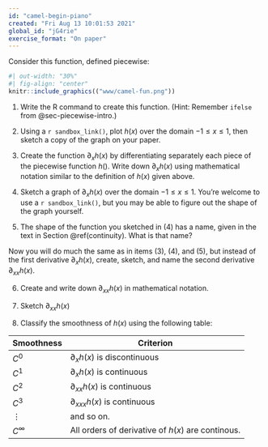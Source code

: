 ```yaml
---
id: "camel-begin-piano"
created: "Fri Aug 13 10:01:53 2021"
global_id: "jG4rie"
exercise_format: "On paper"
---
```


Consider this function, defined piecewise:

<!-- print rendering problem -->
<!-- $$h(x) \equiv \left\{
\begin{array}{ll}0 & \text{for}\ x < 0\\x^2 &  \text{otherwise}\end{array}\right.\ .$$
-->



```r
#| out-width: "30%" 
#| fig-align: "center"
knitr::include_graphics(("www/camel-fun.png"))
```


1. Write the R command to create this function. (Hint: Remember `ifelse` from @sec-piecewise-intro.)

2. Using a `r sandbox_link()`, plot $h(x)$ over the domain $-1 \leq x \leq 1$, then sketch a copy of the graph on your paper.

3. Create the function $\partial_x h(x)$ by differentiating separately each piece of the piecewise function $h()$. Write down $\partial_x h(x)$ using mathematical notation similar to the definition of $h(x)$ given above.

4. Sketch a graph of $\partial_x h(x)$ over the domain $-1 \leq x \leq 1$. You're welcome to use a `r sandbox_link()`, but you may be able to figure out the shape of the graph yourself.

5. The shape of the function you sketched in (4) has a name, given in the text in Section \@ref(continuity). What is that name?

Now you will do much the same as in items (3), (4), and (5), but instead of the first derivative $\partial_x h(x)$, create, sketch, and name the second derivative $\partial_{xx} h(x)$.

6. Create and write down $\partial_{xx} h(x)$ in mathematical notation.

7. Sketch $\partial_{xx} h(x)$

8. Classify the smoothness of $h(x)$ using the following table:

Smoothness | Criterion
-----------|-----------
$C^0$      | $\partial_x h(x)$ is discontinuous
$C^1$      | $\partial_x h(x)$ is continuous
$C^2$      | $\partial_{xx} h(x)$ is continuous
$C^3$      | $\partial_{xxx} h(x)$ is continuous
$\vdots$   | and so on.
$C^\infty$ | All orders of derivative of $h(x)$ are continous.

